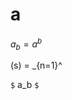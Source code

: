 # a
<script type="text/javascript" async
  src="https://cdn.mathjax.org/mathjax/latest/MathJax.js?config=TeX-MML-AM_CHTML">
</script>
$a_{b} = a^{b}$

\zeta(s) = \sum_{n=1}^\infty \frac{1}{n^s}

`$` a_b `$` 
